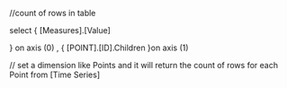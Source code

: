 //count of rows in table 

select {
[Measures].[Value]
	
} on axis (0)
,
{
	[POINT].[ID].Children
}on axis (1)

// set a dimension like Points and it will return the count of rows for each Point
from 
	[Time Series]
